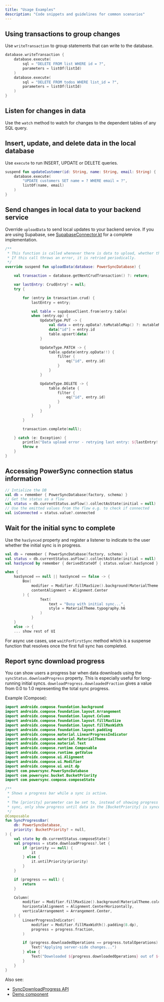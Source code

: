 ```yaml
---
title: "Usage Examples"
description: "Code snippets and guidelines for common scenarios"
---
```



## Using transactions to group changes

Use `writeTransaction` to group statements that can write to the database.

```kotlin
database.writeTransaction {
    database.execute(
        sql = "DELETE FROM list WHERE id = ?",
        parameters = listOf(listId)
    )
    database.execute(
        sql = "DELETE FROM todos WHERE list_id = ?",
        parameters = listOf(listId)
    )
}
```

## Listen for changes in data

Use the `watch` method to watch for changes to the dependent tables of any SQL query.

<KotlinWatch />

## Insert, update, and delete data in the local database

Use `execute` to run INSERT, UPDATE or DELETE queries.

```kotlin
suspend fun updateCustomer(id: String, name: String, email: String) {
    database.execute(
        "UPDATE customers SET name = ? WHERE email = ?",
        listOf(name, email)
    )
}
```

## Send changes in local data to your backend service

Override `uploadData` to send local updates to your backend service. If you are using Supabase, see [SupabaseConnector.kt](https://github.com/powersync-ja/powersync-kotlin/blob/main/connectors/supabase/src/commonMain/kotlin/com/powersync/connector/supabase/SupabaseConnector.kt) for a complete implementation.

```kotlin
/**
 * This function is called whenever there is data to upload, whether the device is online or offline.
 * If this call throws an error, it is retried periodically.
 */
override suspend fun uploadData(database: PowerSyncDatabase) {

    val transaction = database.getNextCrudTransaction() ?: return;

    var lastEntry: CrudEntry? = null;
    try {

        for (entry in transaction.crud) {
            lastEntry = entry;

            val table = supabaseClient.from(entry.table)
            when (entry.op) {
                UpdateType.PUT -> {
                    val data = entry.opData?.toMutableMap() ?: mutableMapOf()
                    data["id"] = entry.id
                    table.upsert(data)
                }

                UpdateType.PATCH -> {
                    table.update(entry.opData!!) {
                        filter {
                            eq("id", entry.id)
                        }
                    }
                }

                UpdateType.DELETE -> {
                    table.delete {
                        filter {
                            eq("id", entry.id)
                        }
                    }
                }
            }
        }

        transaction.complete(null);

    } catch (e: Exception) {
        println("Data upload error - retrying last entry: ${lastEntry!!}, $e")
        throw e
    }
}
```

## Accessing PowerSync connection status information

```kotlin
// Intialize the DB
val db = remember { PowerSyncDatabase(factory, schema) }
// Get the status as a flow
val status = db.currentStatus.asFlow().collectAsState(initial = null)
// Use the emitted values from the flow e.g. to check if connected
val isConnected = status.value?.connected
```

## Wait for the initial sync to complete

Use the `hasSynced` property and register a listener to indicate to the user whether the initial sync is in progress.

```kotlin
val db = remember { PowerSyncDatabase(factory, schema) }
val status = db.currentStatus.asFlow().collectAsState(initial = null)
val hasSynced by remember { derivedStateOf { status.value?.hasSynced } }

when {
    hasSynced == null || hasSynced == false -> {
        Box(
            modifier = Modifier.fillMaxSize().background(MaterialTheme.colors.background),
            contentAlignment = Alignment.Center
        ) {
                Text(
                    text = "Busy with initial sync...",
                    style = MaterialTheme.typography.h6
                )
            }
    }
    else -> {
    ... show rest of UI
```

For async use cases, use `waitForFirstSync` method which is a suspense function that resolves once the first full sync has completed.

## Report sync download progress

You can show users a progress bar when data downloads using the `syncStatus.downloadProgress` property. This is especially useful for long-running initial syncs. `downloadProgress.downloadedFraction` gives a value from 0.0 to 1.0 representing the total sync progress. 

Example (Compose):

```kotlin
import androidx.compose.foundation.background
import androidx.compose.foundation.layout.Arrangement
import androidx.compose.foundation.layout.Column
import androidx.compose.foundation.layout.fillMaxSize
import androidx.compose.foundation.layout.fillMaxWidth
import androidx.compose.foundation.layout.padding
import androidx.compose.material.LinearProgressIndicator
import androidx.compose.material.MaterialTheme
import androidx.compose.material.Text
import androidx.compose.runtime.Composable
import androidx.compose.runtime.getValue
import androidx.compose.ui.Alignment
import androidx.compose.ui.Modifier
import androidx.compose.ui.unit.dp
import com.powersync.PowerSyncDatabase
import com.powersync.bucket.BucketPriority
import com.powersync.compose.composeState

/**
 * Shows a progress bar while a sync is active.
 *
 * The [priority] parameter can be set to, instead of showing progress until the end of the entire
 * sync, only show progress until data in the [BucketPriority] is synced.
 */
@Composable
fun SyncProgressBar(
    db: PowerSyncDatabase,
    priority: BucketPriority? = null,
) {
    val state by db.currentStatus.composeState()
    val progress = state.downloadProgress?.let {
        if (priority == null) {
            it
        } else {
            it.untilPriority(priority)
        }
    }

    if (progress == null) {
        return
    }

    Column(
        modifier = Modifier.fillMaxSize().background(MaterialTheme.colors.background),
        horizontalAlignment = Alignment.CenterHorizontally,
        verticalArrangement = Arrangement.Center,
    ) {
        LinearProgressIndicator(
            modifier = Modifier.fillMaxWidth().padding(8.dp),
            progress = progress.fraction,
        )

        if (progress.downloadedOperations == progress.totalOperations) {
            Text("Applying server-side changes...")
        } else {
            Text("Downloaded ${progress.downloadedOperations} out of ${progress.totalOperations}.")
        }
    }
}
```

Also see:
- [SyncDownloadProgress API](https://powersync-ja.github.io/powersync-kotlin/core/com.powersync.sync/-sync-download-progress/index.html)
- [Demo component](https://github.com/powersync-ja/powersync-kotlin/blob/main/demos/supabase-todolist/shared/src/commonMain/kotlin/com/powersync/demos/components/GuardBySync.kt)

